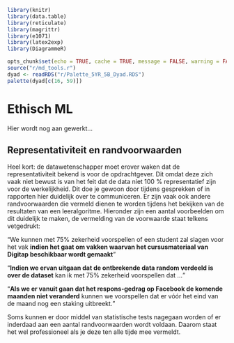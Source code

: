 ```{r include=FALSE}
library(knitr)
library(data.table)
library(reticulate)
library(magrittr)
library(e1071)
library(latex2exp)
library(DiagrammeR)

opts_chunk$set(echo = TRUE, cache = TRUE, message = FALSE, warning = FALSE)
source("r/md_tools.r")
dyad <- readRDS("r/Palette_5YR_5B_Dyad.RDS")
palette(dyad[c(16, 59)])
```

# Ethisch ML


:::{.message}

Hier wordt nog aan gewerkt...

:::


## Representativiteit en randvoorwaarden

Heel kort: de datawetenschapper moet erover waken dat de representativiteit bekend is voor de opdrachtgever. Dit omdat deze zich vaak niet bewust is van het feit dat de data niet 100 % representatief zijn voor de werkelijkheid. Dit doe je gewoon door tijdens gesprekken of in rapporten hier duidelijk over te communiceren. Er zijn vaak ook andere randvoorwaarden die vermeld dienen te worden tijdens het bekijken van de resultaten van een leeralgoritme. Hieronder zijn een aantal voorbeelden om dit duidelijk te maken, de vermelding van de voorwaarde staat telkens vetgedrukt:

<q>We kunnen met 75% zekerheid voorspellen of een student zal slagen voor het vak __indien het gaat om vakken waarvan het cursusmateriaal van Digitap beschikbaar wordt gemaakt__</q>

<q>__Indien we ervan uitgaan dat de ontbrekende data random verdeeld is over de dataset__ kan ik met 75% zekerheid voorspellen dat &hellip;</q>

<q>__Als we er vanuit gaan dat het respons-gedrag op Facebook de komende maanden niet veranderd__ kunnen we voorspellen dat er vóór het eind van de maand nog een staking uitbreekt.</q>

Soms kunnen er door middel van statistische tests nagegaan worden of er inderdaad aan een aantal randvoorwaarden wordt voldaan. Daarom staat het wel professioneel als je deze ten alle tijde mee vermeldt.